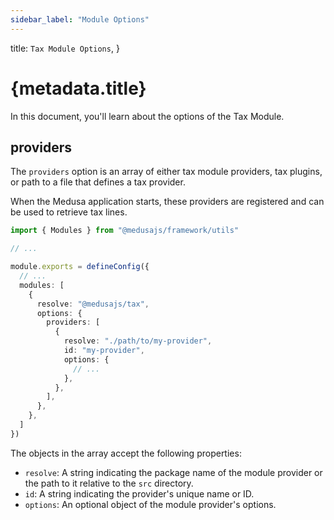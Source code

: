 ```yaml
---
sidebar_label: "Module Options"
---
```



  title: `Tax Module Options`,
}

# {metadata.title}

In this document, you'll learn about the options of the Tax Module.

## providers

The `providers` option is an array of either tax module providers, tax plugins, or path to a file that defines a tax provider.

When the Medusa application starts, these providers are registered and can be used to retrieve tax lines.

```ts title="medusa-config.ts"
import { Modules } from "@medusajs/framework/utils"

// ...

module.exports = defineConfig({
  // ...
  modules: [
    {
      resolve: "@medusajs/tax",
      options: {
        providers: [
          {
            resolve: "./path/to/my-provider",
            id: "my-provider",
            options: {
              // ...
            },
          },
        ],
      },
    },
  ]
})
```

The objects in the array accept the following properties:

- `resolve`: A string indicating the package name of the module provider or the path to it relative to the `src` directory.
- `id`: A string indicating the provider's unique name or ID.
- `options`: An optional object of the module provider's options.
